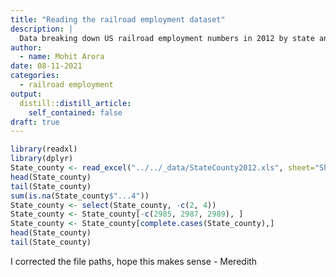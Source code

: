 ```yaml
---
title: "Reading the railroad employment dataset"
description: |
  Data breaking down US railroad employment numbers in 2012 by state and county
author:
  - name: Mohit Arora
date: 08-11-2021
categories:
  - railroad employment
output:
  distill::distill_article:
    self_contained: false
draft: true
---
```



```r
library(readxl)
library(dplyr)
State_county <- read_excel("../../_data/StateCounty2012.xls", sheet="Sheet1", skip = 3)
head(State_county)
tail(State_county)
sum(is.na(State_county$"...4"))
State_county <- select(State_county, -c(2, 4))
State_county <- State_county[-c(2985, 2987, 2989), ]
State_county <- State_county[complete.cases(State_county),]
head(State_county)
tail(State_county)
```

I corrected the file paths, hope this makes sense - Meredith


